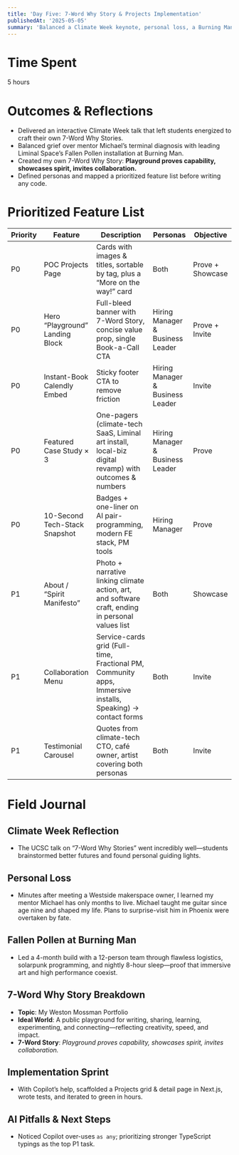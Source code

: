 ```yaml
---
title: 'Day Five: 7-Word Why Story & Projects Implementation'
publishedAt: '2025-05-05'
summary: 'Balanced a Climate Week keynote, personal loss, a Burning Man build, crafted a 7-Word Why Story, and shipped a feature-rich Projects grid with AI support.'
---
```


# Time Spent

5 hours

# Outcomes & Reflections

- Delivered an interactive Climate Week talk that left students energized to craft their own 7-Word Why Stories.
- Balanced grief over mentor Michael’s terminal diagnosis with leading Liminal Space’s Fallen Pollen installation at Burning Man.
- Created my own 7-Word Why Story: **Playground proves capability, showcases spirit, invites collaboration.**
- Defined personas and mapped a prioritized feature list before writing any code.

# Prioritized Feature List

| Priority | Feature                         | Description                                                                                                 | Personas                         | Objective        |
| -------- | ------------------------------- | ----------------------------------------------------------------------------------------------------------- | -------------------------------- | ---------------- |
| P0       | POC Projects Page               | Cards with images & titles, sortable by tag, plus a “More on the way!” card                                 | Both                             | Prove + Showcase |
| P0       | Hero “Playground” Landing Block | Full-bleed banner with 7-Word Story, concise value prop, single Book-a-Call CTA                             | Hiring Manager & Business Leader | Prove + Invite   |
| P0       | Instant-Book Calendly Embed     | Sticky footer CTA to remove friction                                                                        | Hiring Manager & Business Leader | Invite           |
| P0       | Featured Case Study × 3         | One-pagers (climate-tech SaaS, Liminal art install, local-biz digital revamp) with outcomes & numbers       | Hiring Manager & Business Leader | Prove            |
| P0       | 10-Second Tech-Stack Snapshot   | Badges + one-liner on AI pair-programming, modern FE stack, PM tools                                        | Hiring Manager                   | Prove            |
| P1       | About / “Spirit Manifesto”      | Photo + narrative linking climate action, art, and software craft, ending in personal values list           | Both                             | Showcase         |
| P1       | Collaboration Menu              | Service-cards grid (Full-time, Fractional PM, Community apps, Immersive installs, Speaking) → contact forms | Both                             | Invite           |
| P1       | Testimonial Carousel            | Quotes from climate-tech CTO, café owner, artist covering both personas                                     | Both                             | Invite           |

# Field Journal

## Climate Week Reflection

- The UCSC talk on “7-Word Why Stories” went incredibly well—students brainstormed better futures and found personal guiding lights.

## Personal Loss

- Minutes after meeting a Westside makerspace owner, I learned my mentor Michael has only months to live. Michael taught me guitar since age nine and shaped my life. Plans to surprise-visit him in Phoenix were overtaken by fate.

## Fallen Pollen at Burning Man

- Led a 4-month build with a 12-person team through flawless logistics, solarpunk programming, and nightly 8-hour sleep—proof that immersive art and high performance coexist.

## 7-Word Why Story Breakdown

- **Topic**: My Weston Mossman Portfolio
- **Ideal World**: A public playground for writing, sharing, learning, experimenting, and connecting—reflecting creativity, speed, and impact.
- **7-Word Story**: _Playground proves capability, showcases spirit, invites collaboration._

## Implementation Sprint

- With Copilot’s help, scaffolded a Projects grid & detail page in Next.js, wrote tests, and iterated to green in hours.

## AI Pitfalls & Next Steps

- Noticed Copilot over-uses `as any`; prioritizing stronger TypeScript typings as the top P1 task.
